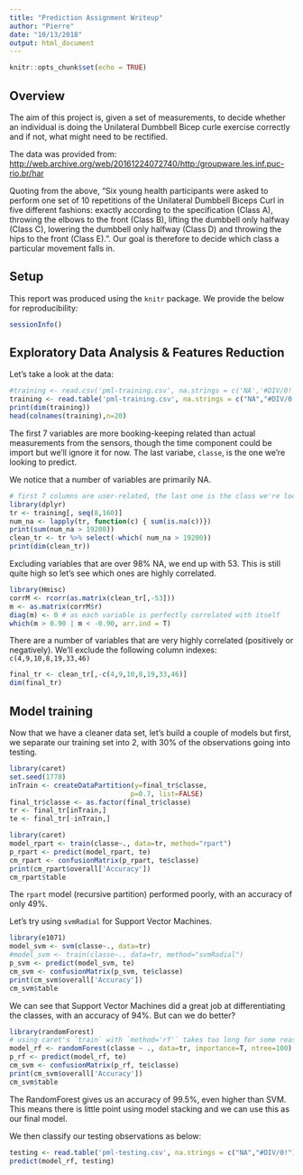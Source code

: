 ---
title: "Prediction Assignment Writeup"
author: "Pierre"
date: "10/13/2018"
output: html_document
---

```{r setup, include=FALSE}
knitr::opts_chunk$set(echo = TRUE)
```

## Overview

The aim of this project is, given a set of measurements, to decide whether an individual is doing the Unilateral Dumbbell Bicep curle exercise correctly and if not, what might need to be rectified.

The data was provided from: <http://web.archive.org/web/20161224072740/http:/groupware.les.inf.puc-rio.br/har>

Quoting from the above, "Six young health participants were asked to perform one set of 10 repetitions of the Unilateral Dumbbell Biceps Curl in five different fashions: exactly according to the specification (Class A), throwing the elbows to the front (Class B), lifting the dumbbell only halfway (Class C), lowering the dumbbell only halfway (Class D) and throwing the hips to the front (Class E).". Our goal is therefore to decide which class a particular movement falls in.

## Setup

This report was produced using the `knitr` package. We provide the below for reproducibility:

```{r info}
sessionInfo()
```

## Exploratory Data Analysis & Features Reduction

Let's take a look at the data:

```{r edl}
#training <- read.csv('pml-training.csv', na.strings = c('NA','#DIV/0!'))
training <- read.table('pml-training.csv', na.strings = c("NA","#DIV/0!"), sep=",", stringsAsFactors = F, header=T)
print(dim(training))
head(colnames(training),n=20)
```

The first 7 variables are more booking-keeping related than actual measurements from the sensors, though the time component could be import but we'll ignore it for now. The last variabe, `classe`, is the one we're looking to predict.

We notice that a number of variables are primarily NA.

```{r cleantr}
# first 7 columns are user-related, the last one is the class we're looking to predict
library(dplyr)
tr <- training[, seq(8,160)]
num_na <- lapply(tr, function(c) { sum(is.na(c))})
print(sum(num_na > 19200))
clean_tr <- tr %>% select(-which( num_na > 19200))
print(dim(clean_tr))
```

Excluding variables that are over 98% NA, we end up with 53. This is still quite high so let's see which ones are highly correlated.

```{r corr}
library(Hmisc)
corrM <- rcorr(as.matrix(clean_tr[,-53]))
m <- as.matrix(corrM$r)
diag(m) <- 0 # as each variable is perfectly correlated with itself
which(m > 0.90 | m < -0.90, arr.ind = T)
```

There are a number of variables that are very highly correlated (positively or negatively). We'll exclude the following column indexes: `c(4,9,10,8,19,33,46)`

```{r finaltr}
final_tr <- clean_tr[,-c(4,9,10,8,19,33,46)]
dim(final_tr)
```

## Model training

Now that we have a cleaner data set, let's build a couple of models but first, we separate our training set into 2, with 30% of the observations going into testing.

```{r pre}
library(caret)
set.seed(1778)
inTrain <- createDataPartition(y=final_tr$classe,
                              p=0.7, list=FALSE)
final_tr$classe <- as.factor(final_tr$classe)
tr <- final_tr[inTrain,]
te <- final_tr[-inTrain,]
```

```{r model_rpart}
library(caret)
model_rpart <- train(classe~., data=tr, method="rpart")
p_rpart <- predict(model_rpart, te)
cm_rpart <- confusionMatrix(p_rpart, te$classe)
print(cm_rpart$overall['Accuracy'])
cm_rpart$table
```

The `rpart` model (recursive partition) performed poorly, with an accuracy of only 49%.

Let's try using `svmRadial` for Support Vector Machines.

```{r model_svm}
library(e1071)
model_svm <- svm(classe~., data=tr)
#model_svm <- train(classe~., data=tr, method="svmRadial")
p_svm <- predict(model_svm, te)
cm_svm <- confusionMatrix(p_svm, te$classe)
print(cm_svm$overall['Accuracy'])
cm_svm$table
```

We can see that Support Vector Machines did a great job at differentiating the classes, with an accuracy of 94%. But can we do better?

```{r model_rf}
library(randomForest)
# using caret's `train` with `method='rf'` takes too long for some reason
model_rf <- randomForest(classe ~ ., data=tr, importance=T, ntree=100)
p_rf <- predict(model_rf, te)
cm_svm <- confusionMatrix(p_rf, te$classe)
print(cm_svm$overall['Accuracy'])
cm_svm$table
```

The RandomForest gives us an accuracy of 99.5%, even higher than SVM. This means there is little point using model stacking and we can use this as our final model.

We then classify our testing observations as below:

```{r classify}
testing <- read.table('pml-testing.csv', na.strings = c("NA","#DIV/0!"), sep=",", stringsAsFactors = F, header=T)
predict(model_rf, testing)
```
